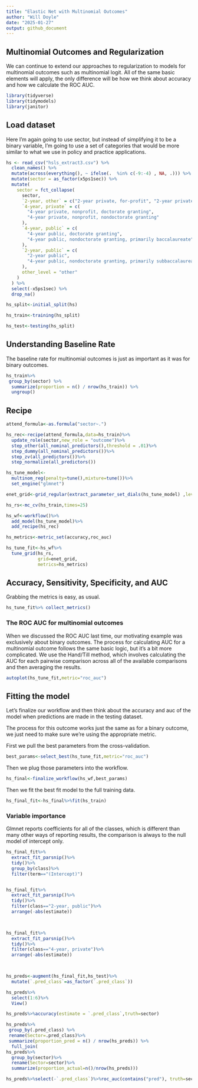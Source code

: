 ```yaml
---
title: "Elastic Net with Multinomial Outcomes"
author: "Will Doyle"
date: "2025-01-27"
output: github_document
---
```


## Multinomial Outcomes and Regularization
 
 We can continue to extend our approaches to regularization to models for multinomial outcomes such as
 multinomial logit. All of the same basic elements will apply, the only difference will be how we think about
 accuracy and how we calculate the ROC AUC. 


```r
library(tidyverse)
library(tidymodels)
library(janitor)
```

## Load dataset

Here I'm again going to use sector, but instead of simplifying it to be a binary variable, I'm going to use a set of categories that would be more similar to what we use in policy and practice applications. 

```r

hs <- read_csv("hsls_extract3.csv") %>%
  clean_names() %>%
  mutate(across(everything(), ~ ifelse(.  %in% c(-9:-4) , NA, .))) %>%
  mutate(sector = as_factor(x5ps1sec)) %>%
  mutate(
    sector = fct_collapse(
      sector,
      `2-year, other` = c("2-year private, for-profit", "2-year private, nonprofit"),
      `4-year, private` = c(
        "4-year private, nonprofit, doctorate granting",
        "4-year private, nonprofit, nondoctorate granting"
      ),
      `4-year, public` = c(
        "4-year public, doctorate granting",
        "4-year public, nondoctorate granting, primarily baccalaureate"
      ),
      `2-year, public` = c(
        "2-year public",
        "4-year public, nondoctorate granting, primarily subbaccalaureate"
      ),
      other_level = "other"
    )
  ) %>%
  select(-x5ps1sec) %>%
  drop_na()

```


```r
hs_split<-initial_split(hs)

hs_train<-training(hs_split)

hs_test<-testing(hs_split)
```


## Understanding Baseline Rate

The baseline rate for multinomial outcomes is just as important as it was for binary outcomes. 

```r
hs_train%>%
 group_by(sector) %>%
  summarize(proportion = n() / nrow(hs_train)) %>%
  ungroup()
```


## Recipe

```r
attend_formula<-as.formula("sector~.")

hs_rec<-recipe(attend_formula,data=hs_train)%>%
  update_role(sector,new_role = "outcome")%>%
  step_other(all_nominal_predictors(),threshold = .01)%>%
  step_dummy(all_nominal_predictors())%>%
  step_zv(all_predictors())%>%
  step_normalize(all_predictors())
```

```r
hs_tune_model<- 
  multinom_reg(penalty=tune(),mixture=tune())%>% 
  set_engine("glmnet")
```

```r
enet_grid<-grid_regular(extract_parameter_set_dials(hs_tune_model) ,levels=5)
```


```r
hs_rs<-mc_cv(hs_train,times=25)
```


```r
hs_wf<-workflow()%>%
  add_model(hs_tune_model)%>%
  add_recipe(hs_rec)
```

```r
hs_metrics<-metric_set(accuracy,roc_auc)
```


```r
hs_tune_fit<-hs_wf%>%
  tune_grid(hs_rs,
            grid=enet_grid,
            metrics=hs_metrics)
```


## Accuracy, Sensitivity, Specificity, and AUC

Grabbing the metrics is easy, as usual. 

```r
hs_tune_fit%>% collect_metrics()
```


### The ROC AUC for multinomial outcomes

When we discussed the ROC AUC last time, our motivating example was exclusively about binary outcomes. 
The process for calculating AUC for a multinomial outcome follows the same basic logic, but it's a bit more complicated. We use the Hand/Till method, which involves calculating the AUC for each pairwise comparison across all of the 
available comparisons and then averaging the results. 



```r
autoplot(hs_tune_fit,metric="roc_auc")
```


## Fitting the model

Let's finalize our workflow and then think about the accuracy and auc of the model when predictions are made in the testing dataset. 

The process for this outcome works just the same as for a binary outcome, we just need to make sure we're using the appropriate metric. 

First we pull the best parameters from the cross-validation. 
```r
best_params<-select_best(hs_tune_fit,metric="roc_auc")
```

Then we plug those parameters into the workflow. 
```r
hs_final<-finalize_workflow(hs_wf,best_params)
```

Then we fit the best fit model to the full training data. 
```r
hs_final_fit<-hs_final%>%fit(hs_train)
```


### Variable importance

Glmnet reports coefficients for all of the classes,
which is different than many other ways of reporting results, the comparison is always to the null model of intercept only. 

```r

hs_final_fit%>%
  extract_fit_parsnip()%>%
  tidy()%>%
  group_by(class)%>%
  filter(term=="(Intercept)")


hs_final_fit%>%
  extract_fit_parsnip()%>%
  tidy()%>%
  filter(class=="2-year, public")%>%
  arrange(-abs(estimate))
  


hs_final_fit%>%
  extract_fit_parsnip()%>%
  tidy()%>%
  filter(class=="4-year, private")%>%
  arrange(-abs(estimate))

 
```


```r
hs_preds<-augment(hs_final_fit,hs_test)%>%
  mutate(`.pred_class`=as_factor(`.pred_class`))

hs_preds%>%
  select(1:6)%>%
  View()
```

```r
hs_preds%>%accuracy(estimate = `.pred_class`,truth=sector)
```



```r
hs_preds%>%
 group_by(.pred_class) %>%
 rename(Sector=.pred_class)%>%
 summarize(proportion_pred = n() / nrow(hs_preds)) %>%
  full_join(
hs_preds%>%
  group_by(sector)%>%
  rename(Sector=sector)%>%
  summarize(proportion_actual=n()/nrow(hs_preds)))
```


```r
hs_preds%>%select(-`.pred_class`)%>%roc_auc(contains("pred"), truth=sector)
```


